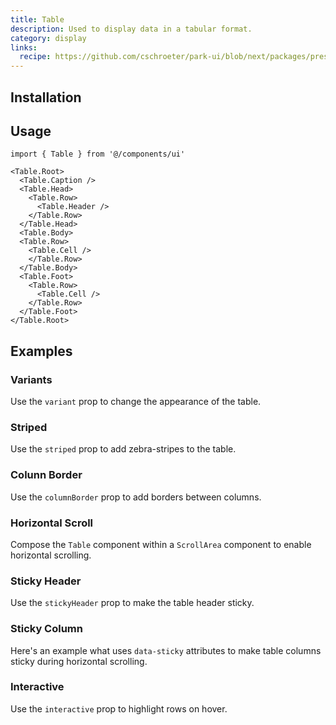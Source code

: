 ```yaml
---
title: Table
description: Used to display data in a tabular format.
category: display
links:
  recipe: https://github.com/cschroeter/park-ui/blob/next/packages/preset/src/recipes/table.ts
---
```


<ComponentExample name="basic" />

## Installation

<InstallationGuide />

## Usage

```tsx
import { Table } from '@/components/ui'
```

```tsx
<Table.Root>
  <Table.Caption />
  <Table.Head>
    <Table.Row>
      <Table.Header />
    </Table.Row>
  </Table.Head>
  <Table.Body>
  <Table.Row>
    <Table.Cell />
    </Table.Row>
  </Table.Body>
  <Table.Foot>
    <Table.Row>
      <Table.Cell />
    </Table.Row>
  </Table.Foot>
</Table.Root>
```

## Examples

### Variants

Use the `variant` prop to change the appearance of the table.

<ComponentExample name="variants" />

### Striped

Use the `striped` prop to add zebra-stripes to the table.

<ComponentExample name="striped" />

### Colunn Border

Use the `columnBorder` prop to add borders between columns.

<ComponentExample name="column-border" />

### Horizontal Scroll

Compose the `Table` component within a `ScrollArea` component to enable horizontal scrolling.

<ComponentExample name="horizontal" />

### Sticky Header

Use the `stickyHeader` prop to make the table header sticky.

<ComponentExample name="sticky-header" />

### Sticky Column

Here's an example what uses `data-sticky` attributes to make table columns sticky during horizontal scrolling.

<ComponentExample name="sticky-column" />


### Interactive

Use the `interactive` prop to highlight rows on hover.

<ComponentExample name="interactive" />